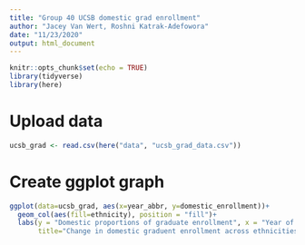 ```yaml
---
title: "Group 40 UCSB domestic grad enrollment"
author: "Jacey Van Wert, Roshni Katrak-Adefowora"
date: "11/23/2020"
output: html_document
---
```


```r
knitr::opts_chunk$set(echo = TRUE)
library(tidyverse)
library(here)
```

# Upload data
```r
ucsb_grad <- read.csv(here("data", "ucsb_grad_data.csv"))
```

# Create ggplot graph
```r
ggplot(data=ucsb_grad, aes(x=year_abbr, y=domestic_enrollment))+
  geom_col(aes(fill=ethnicity), position = "fill")+
  labs(y = "Domestic proportions of graduate enrollment", x = "Year of enrollment",
       title="Change in domestic graduent enrollment across ethnicities (2008-2019)")
```

